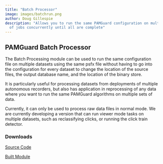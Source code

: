 ```yaml
---
title: "Batch Processor"
image: images/batchrun.png
author: Doug Gillespie
description: "Allows you to run the same PAMGuard configuration on multiple datasets, running a user defined number
  of jobs concurrently until all are complete"
---
```


## PAMGuard Batch Processor

The Batch Processing module can be used to run the same configuration file on multiple datasets using the same psfx file without having to go into the configuration for every dataset to change the location of the source files, the output database name, and the location of the binary store.

It is particularly useful for processing datasets from deployments of multiple autonomous recorders, but also has application in reprocessing of any data where you want to run the same PAMGuard algorithms on multiple sets of data.

Currently, it can only be used to process raw data files in normal mode. We are currently developing a version that can run viewer mode tasks on multiple datasets, such as reclassifying clicks, or running the click train detector. 


### Downloads

[Source Code](https://github.com/douggillespie/PAMGuardBatch)

[Built Module](https://github.com/douggillespie/PAMGuardBatch/releases/download/V1.6/BatchProcessing_1_6.jar)
